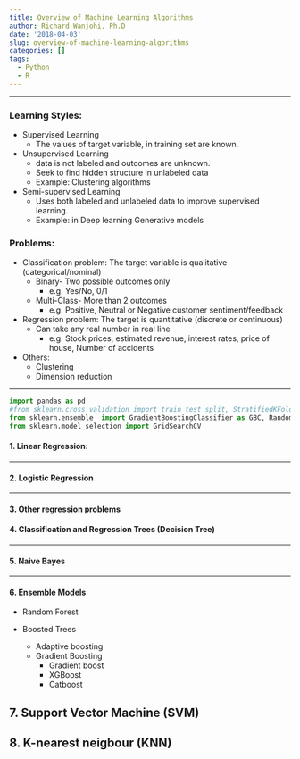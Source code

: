```yaml
---
title: Overview of Machine Learning Algorithms
author: Richard Wanjohi, Ph.D
date: '2018-04-03'
slug: overview-of-machine-learning-algorithms
categories: []
tags:
  - Python
  - R
---
```


***
### Learning Styles:

* Supervised Learning
     + The values of target variable, in training set are known.
     
* Unsupervised Learning
     + data is not labeled and outcomes are unknown.
     + Seek to find hidden structure in unlabeled data 
     + Example: Clustering algorithms

* Semi-supervised Learning
     + Uses both labeled and unlabeled data to improve supervised learning.
     + Example: in Deep learning Generative models


### Problems:
* Classification problem: The target variable is qualitative (categorical/nominal)
     + Binary- Two possible outcomes only
          + e.g. Yes/No, 0/1
     + Multi-Class- More than 2 outcomes
          + e.g. Positive, Neutral or Negative  customer sentiment/feedback

* Regression problem: The target is quantitative (discrete or continuous) 
    + Can take any real number in real line
        + e.g. Stock prices, estimated revenue, interest rates, price of house, Number of accidents 

   
* Others:
    +  Clustering
    +  Dimension reduction

***

```python
import pandas as pd
#from sklearn.cross_validation import train_test_split, StratifiedKFold 
from sklearn.ensemble  import GradientBoostingClassifier as GBC, RandomForestClassifier
from sklearn.model_selection import GridSearchCV

```



#### 1. Linear Regression:

*********


#### 2. Logistic Regression

**********

#### 3. Other regression problems


#### 4. Classification and Regression Trees (Decision Tree)

**********

#### 5. Naive Bayes

**********


#### 6. Ensemble Models

* Random Forest

* Boosted Trees
     + Adaptive boosting
     + Gradient Boosting
        * Gradient boost
        * XGBoost
        * Catboost
    
## 7. Support Vector Machine (SVM)



## 8. K-nearest neigbour (KNN)







